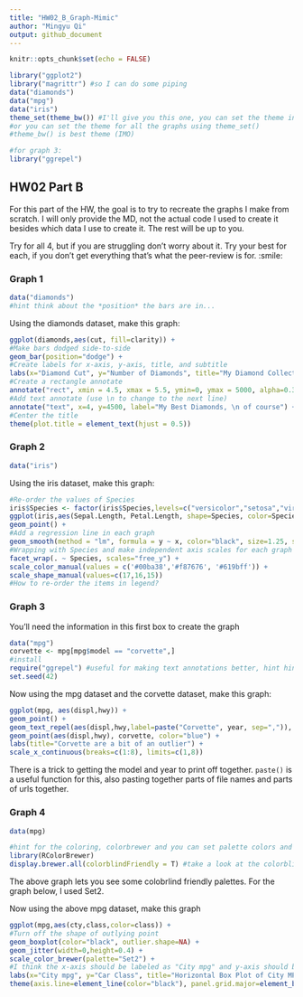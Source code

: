 ---
title: "HW02_B_Graph-Mimic"
author: "Mingyu Qi"
output: github_document
---

```{r setup, include=FALSE}
knitr::opts_chunk$set(echo = FALSE)
```


```{r load libraries, echo = TRUE, include=TRUE}
library("ggplot2")
library("magrittr") #so I can do some piping
data("diamonds")
data("mpg")
data("iris")
theme_set(theme_bw()) #I'll give you this one, you can set the theme individually for graphs
#or you can set the theme for all the graphs using theme_set()
#theme_bw() is best theme (IMO)

#for graph 3:
library("ggrepel")


```

## HW02 Part B

For this part of the HW, the goal is to try to recreate the graphs I make from scratch. I will only provide the MD, not the actual code I used to create it besides which data I use to create it. The rest will be up to you. 

Try for all 4, but if you are struggling don't worry about it. Try your best for each, if you don't get everything that's what the peer-review is for. :smile:


### Graph 1
```{r, echo = T, include = TRUE}
data("diamonds")
#hint think about the *position* the bars are in...
```


Using the diamonds dataset, make this graph:
```{r graph1 code, echo=FALSE}
ggplot(diamonds,aes(cut, fill=clarity)) + 
#Make bars dodged side-to-side
geom_bar(position="dodge") + 
#Create labels for x-axis, y-axis, title, and subtitle
labs(x="Diamond Cut", y="Number of Diamonds", title="My Diamond Collection", subtitle="Boxplot representing the number of diamonds in my diamond collection by \n type of cut quality and clarity of diamond") +
#Create a rectangle annotate
annotate("rect", xmin = 4.5, xmax = 5.5, ymin=0, ymax = 5000, alpha=0.3) +
#Add text annotate (use \n to change to the next line)
annotate("text", x=4, y=4500, label="My Best Diamonds, \n of course") +
#Center the title 
theme(plot.title = element_text(hjust = 0.5)) 

```

### Graph 2
```{r, echo = T, include = TRUE}
data("iris")
```

Using the iris dataset, make this graph:
```{r graph 2 code, echo=FALSE}
#Re-order the values of Species 
iris$Species <- factor(iris$Species,levels=c("versicolor","setosa","virginica"))
ggplot(iris,aes(Sepal.Length, Petal.Length, shape=Species, color=Species)) + 
geom_point() +
#Add a regression line in each graph
geom_smooth(method = "lm", formula = y ~ x, color="black", size=1.25, se=FALSE, span=1) + 
#Wrapping with Species and make independent axis scales for each graph 
facet_wrap(. ~ Species, scales="free_y") + 
scale_color_manual(values = c('#00ba38','#f87676', '#619bff')) +
scale_shape_manual(values=c(17,16,15)) 
#How to re-order the items in legend? 

```


### Graph 3
You'll need the information in this first box to create the graph
```{r, echo = TRUE}
data("mpg")
corvette <- mpg[mpg$model == "corvette",]
#install
require("ggrepel") #useful for making text annotations better, hint hint
set.seed(42)
```

Now using the mpg dataset and the corvette dataset, make this graph:

```{r graoh 3 code}
ggplot(mpg, aes(displ,hwy)) + 
geom_point() + 
geom_text_repel(aes(displ,hwy,label=paste("Corvette", year, sep=",")), corvette) +
geom_point(aes(displ,hwy), corvette, color="blue") +
labs(title="Corvette are a bit of an outlier") + 
scale_x_continuous(breaks=c(1:8), limits=c(1,8))
```

There is a trick to getting the model and year to print off together. `paste()` is a useful function for this, also pasting together parts of file names and parts of urls together. 


### Graph 4 
```{r, echo = T}
data(mpg)

#hint for the coloring, colorbrewer and you can set palette colors and make your graphs colorblind friendly
library(RColorBrewer)
display.brewer.all(colorblindFriendly = T) #take a look at the colorblindfriendly options
```

The above graph lets you see some colobrlind friendly palettes. For the graph below, I used Set2.



Now using the above mpg dataset, make this graph

```{r graph 4 code}
ggplot(mpg,aes(cty,class,color=class)) + 
#Turn off the shape of outlying point
geom_boxplot(color="black", outlier.shape=NA) + 
geom_jitter(width=0,height=0.4) +
scale_color_brewer(palette="Set2") +
#I think the x-axis should be labeled as "City mpg" and y-axis should be labeled as "Car Class"
labs(x="City mpg", y="Car Class", title="Horizontal Box Plot of City MPG and Car Class") + 
theme(axis.line=element_line(color="black"), panel.grid.major=element_blank(), panel.grid.minor= element_blank(), panel.background=element_blank(), panel.border=element_blank()) 
```





